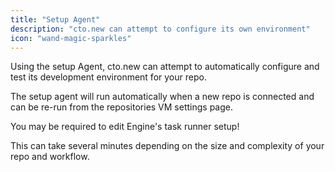 ```yaml
---
title: "Setup Agent"
description: "cto.new can attempt to configure its own environment"
icon: "wand-magic-sparkles"
---
```


Using the setup Agent, cto.new can attempt to automatically configure and test its development environment for your repo.

The setup agent will run automatically when a new repo is connected and can be re-run from the repositories VM settings page.

<Warning>
  You may be required to edit Engine's task runner setup!
</Warning>

This can take several minutes depending on the size and complexity of your repo and workflow.